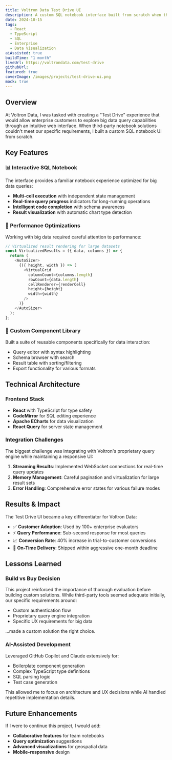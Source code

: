 ```yaml
---
title: Voltron Data Test Drive UI
description: A custom SQL notebook interface built from scratch when third-party solutions proved inadequate, delivered in just one month for enterprise big data analytics.
date: 2024-10-15
tags:
  - React
  - TypeScript
  - SQL
  - Enterprise
  - Data Visualization
aiAssisted: true
buildTime: "1 month"
liveUrl: https://voltrondata.com/test-drive
githubUrl: 
featured: true
coverImage: /images/projects/test-drive-ui.png
mock: true
---
```


## Overview

At Voltron Data, I was tasked with creating a "Test Drive" experience that would allow enterprise customers to explore big data query capabilities through an intuitive web interface. When third-party notebook solutions couldn't meet our specific requirements, I built a custom SQL notebook UI from scratch.

## Key Features

### 📊 Interactive SQL Notebook

The interface provides a familiar notebook experience optimized for big data queries:

- **Multi-cell execution** with independent state management
- **Real-time query progress** indicators for long-running operations
- **Intelligent code completion** with schema awareness
- **Result visualization** with automatic chart type detection

### 🚀 Performance Optimizations

Working with big data required careful attention to performance:

```typescript
// Virtualized result rendering for large datasets
const VirtualizedResults = ({ data, columns }) => {
  return (
    <AutoSizer>
      {({ height, width }) => (
        <VirtualGrid
          columnCount={columns.length}
          rowCount={data.length}
          cellRenderer={renderCell}
          height={height}
          width={width}
        />
      )}
    </AutoSizer>
  );
};
```

### 🎨 Custom Component Library

Built a suite of reusable components specifically for data interaction:

- Query editor with syntax highlighting
- Schema browser with search
- Result table with sorting/filtering
- Export functionality for various formats

## Technical Architecture

### Frontend Stack

- **React** with TypeScript for type safety
- **CodeMirror** for SQL editing experience
- **Apache ECharts** for data visualization
- **React Query** for server state management

### Integration Challenges

The biggest challenge was integrating with Voltron's proprietary query engine while maintaining a responsive UI:

1. **Streaming Results**: Implemented WebSocket connections for real-time query updates
2. **Memory Management**: Careful pagination and virtualization for large result sets
3. **Error Handling**: Comprehensive error states for various failure modes

## Results & Impact

The Test Drive UI became a key differentiator for Voltron Data:

- ✅ **Customer Adoption**: Used by 100+ enterprise evaluators
- ⚡ **Query Performance**: Sub-second response for most queries
- 📈 **Conversion Rate**: 40% increase in trial-to-customer conversions
- 🎯 **On-Time Delivery**: Shipped within aggressive one-month deadline

## Lessons Learned

### Build vs Buy Decision

This project reinforced the importance of thorough evaluation before building custom solutions. While third-party tools seemed adequate initially, our specific requirements around:

- Custom authentication flow
- Proprietary query engine integration  
- Specific UX requirements for big data

...made a custom solution the right choice.

### AI-Assisted Development

Leveraged GitHub Copilot and Claude extensively for:

- Boilerplate component generation
- Complex TypeScript type definitions
- SQL parsing logic
- Test case generation

This allowed me to focus on architecture and UX decisions while AI handled repetitive implementation details.

## Future Enhancements

If I were to continue this project, I would add:

- **Collaborative features** for team notebooks
- **Query optimization** suggestions
- **Advanced visualizations** for geospatial data
- **Mobile-responsive** design
